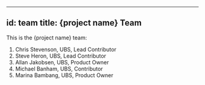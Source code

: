 
---
id: team
title: {project name} Team
---

This is the {project name} team:
1. Chris Stevenson, UBS, Lead Contributor
2. Steve Heron, UBS, Lead Contributor
3. Allan Jakobsen, UBS, Product Owner
4. Michael Banham, UBS, Contributor
5. Marina Bambang, UBS, Product Owner